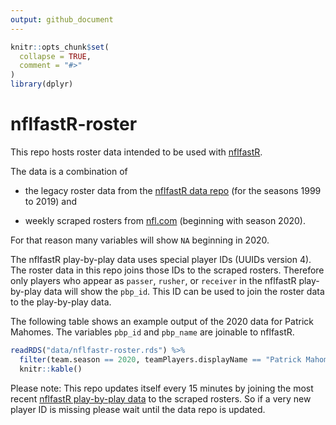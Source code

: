 ```yaml
---
output: github_document
---
```


<!-- README.md is generated from README.Rmd. Please edit that file -->

```r
knitr::opts_chunk$set(
  collapse = TRUE,
  comment = "#>"
)
library(dplyr)
```

# nflfastR-roster

This repo hosts roster data intended to be used with [nflfastR](https://mrcaseb.github.io/nflfastR/).

The data is a combination of 

* the legacy roster data from the [nflfastR data repo](https://github.com/guga31bb/nflfastR-data/tree/master/roster-data) (for the seasons 1999 to 2019) and

* weekly scraped rosters from [nfl.com](https://www.nfl.com/teams/) (beginning with season 2020).

For that reason many variables will show `NA` beginning in 2020.

The nflfastR play-by-play data uses special player IDs (UUIDs version 4). The roster data in this repo joins those IDs to the scraped rosters. Therefore only players who appear as `passer`, `rusher`, or `receiver` in the nflfastR play-by-play data will show the `pbp_id`. This ID can be used to join the roster data to the play-by-play data.

The following table shows an example output of the 2020 data for Patrick Mahomes. The variables `pbp_id` and `pbp_name` are joinable to nflfastR.

```r
readRDS("data/nflfastr-roster.rds") %>% 
  filter(team.season == 2020, teamPlayers.displayName == "Patrick Mahomes") %>% select(team.season:teamPlayers.displayName, teamPlayers.position, teamPlayers.birthDate, teamPlayers.collegeName:teamPlayers.weight, pbp_id, pbp_name, -teamPlayers.jerseyNumber) %>% 
  knitr::kable()
```

Please note:
This repo updates itself every 15 minutes by joining the most recent [nflfastR play-by-play data](https://github.com/guga31bb/nflfastR-data/tree/master/data) to the scraped rosters. So if a very new player ID is missing please wait until the data repo is updated.
